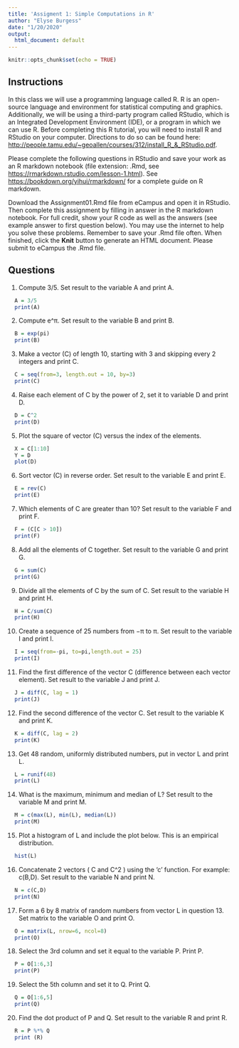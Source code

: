 ```yaml
---
title: 'Assigment 1: Simple Computations in R'
author: "Elyse Burgess"
date: "1/20/2020"
output: 
  html_document: default
---
```


```r
knitr::opts_chunk$set(echo = TRUE)
```



## Instructions

In this class we will use a programming language called R. R is an open-source language and environment for statistical computing and graphics. Additionally, we will be using a third-party program called RStudio, which is an Integrated Development Environment (IDE), or a program in which we can use R. Before completing this R tutorial, you will need to install R and RStudio on your computer. Directions to do so can be found here: <http://people.tamu.edu/~geoallen/courses/312/install_R_&_RStudio.pdf>.

Please complete the following questions in RStudio and save your work as an R markdown notebook (file extension: .Rmd, see <https://rmarkdown.rstudio.com/lesson-1.html>). See <https://bookdown.org/yihui/rmarkdown/> for a complete guide on R markdown. 

Download the Assignment01.Rmd file from eCampus and open it in RStudio. Then complete this assignment by filling in answer in the R markdown notebook. For full credit, show your R code as well as the answers (see example answer to first question below). You may use the internet to help you solve these problems. Remember to save your .Rmd file often. When finished, click the **Knit** button to generate an HTML document. Please submit to eCampus the .Rmd file.  

## Questions

1.	Compute 3/5. Set result to the variable A and print A. 

```r
  A = 3/5
  print(A)
```

2.	Compute e^π. Set result to the variable B and print B. 

```r
  B = exp(pi)
  print(B)
```

3.	Make a vector (C) of length 10, starting with 3 and skipping every 2 integers and print C.

```r
  C = seq(from=3, length.out = 10, by=3)
  print(C)
```

4.	Raise each element of C by the power of 2, set it to variable D and print D.
```r
  D = C^2
  print(D)
```

5.	Plot the square of vector (C) versus the index of the elements. 

```r
  X = C[1:10]
  Y = D
  plot(D)
```

6.	Sort vector (C) in reverse order. Set result to the variable E and print E. 
```r
  E = rev(C)
  print(E)
```

7.	Which elements of C are greater than 10? Set result to the variable F and print F. 
```r
  F = (C[C > 10])
  print(F)
```

8.	Add all the elements of C together. Set result to the variable G and print G. 
```r
  G = sum(C) 
  print(G)
```

9.	Divide all the elements of C by the sum of C. Set result to the variable H and print H.
```r
  H = C/sum(C)
  print(H)
```

10.	Create a sequence of 25 numbers from −π to π. Set result to the variable I and print I. 
```r
  I = seq(from=-pi, to=pi,length.out = 25)
  print(I)
```

11.	Find the first difference of the vector C (difference between each vector element). Set result to the variable J and print J. 
```r
  J = diff(C, lag = 1)
  print(J)
```

12.	Find the second difference of the vector C. Set result to the variable K and print K.
```r
  K = diff(C, lag = 2)
  print(K)
```

13.	Get 48 random, uniformly distributed numbers, put in vector L and print L. 
```r
  L = runif(48)
  print(L)
```

14.	What is the maximum, minimum and median of L? Set result to the variable M and print M. 
```r
  M = c(max(L), min(L), median(L))
  print(M)
```

15.	Plot a histogram of L and include the plot below. This is an empirical distribution. 
```r
  hist(L)
```
16.	Concatenate 2 vectors ( C and C^2 ) using the 'c' function. For example: c(B,D). Set result to the variable N and print N. 
```r
  N = c(C,D)
  print(N)
```

17.	Form a 6 by 8 matrix of random numbers from vector L in question 13. Set matrix to the variable O and print O. 
```r
  O = matrix(L, nrow=6, ncol=8)
  print(O)
```

18.	Select the 3rd column and set it equal to the variable P. Print P.
```r
  P = O[1:6,3]
  print(P)
```

19.	Select the 5th column and set it to Q. Print Q. 
```r
  Q = O[1:6,5]
  print(Q)
```

20.	Find the dot product of P and Q. Set result to the variable R and print R. 
```r
  R = P %*% Q
  print (R)
```




